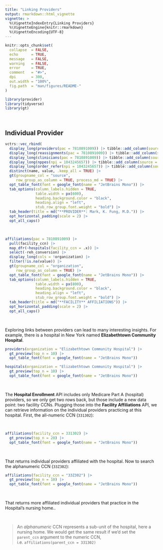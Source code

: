 ```yaml
---
title: "Linking Providers"
output: rmarkdown::html_vignette
vignette: >
  %\VignetteIndexEntry{Linking Providers}
  %\VignetteEngine{knitr::rmarkdown}
  %\VignetteEncoding{UTF-8}
---
```


```r
knitr::opts_chunk$set(
  collapse  = FALSE,
  echo      = TRUE, 
  message   = FALSE, 
  warning   = FALSE,
  error     = TRUE,
  comment   = "#>",
  dpi       = 300, 
  out.width = "100%",
  fig.path  = "man/figures/README-"
)
```

```r
library(provider)
library(tidyverse)
library(gt)
```


<br>

## Individual Provider


```r
vctrs::vec_rbind(
  display_long(providers(pac = 7810891009)) |> tibble::add_column(source = "`providers()`"),
  display_long(reassignments(pac = 7810891009)) |> tibble::add_column(source = "`reassignments()`"),
  display_long(clinicians(pac = 7810891009)) |> tibble::add_column(source = "`clinicians()`"),
  display_long(nppes(npi = 1043245657)) |> tibble::add_column(source = "`nppes()`"),
  display_long(order_refer(npi = 1043245657)) |> tibble::add_column(source = "`order_refer()`")) |> 
  distinct(name, value, .keep_all = TRUE) |> 
  gt(groupname_col = "source", 
     row_group_as_column = TRUE, process_md = TRUE) |> 
  opt_table_font(font = google_font(name = "JetBrains Mono")) |> 
  tab_options(column_labels.hidden = TRUE, 
              table.width = px(600),
              heading.background.color = "black",
              heading.align = "left", 
              stub_row_group.font.weight = "bold") |> 
  tab_header(title = md("**PROVIDER**: Mark, K. Fung, M.D.")) |> 
  opt_horizontal_padding(scale = 2) |> 
  opt_all_caps()
```

<br>

```r
affiliations(pac = 7810891009) |> 
  pull(facility_ccn) |>
  map_dfr(~hospitals(facility_ccn = .x)) |> 
  select(-reh_conversion) |> 
  display_long(cols = !organization) |> 
  filter(!is.na(value)) |> 
  gt(groupname_col = "organization", 
     row_group_as_column = TRUE) |> 
  opt_table_font(font = google_font(name = "JetBrains Mono")) |> 
  tab_options(column_labels.hidden = TRUE, 
              table.width = px(800),
              heading.background.color = "black",
              heading.align = "left", 
              stub_row_group.font.weight = "bold") |> 
  tab_header(title = md("**FACILITY** AFFILIATIONS")) |> 
  opt_horizontal_padding(scale = 2) |> 
  opt_all_caps()
```


<br>

Exploring links between providers can lead to many interesting insights. For example, there is a hospital in New York named **Elizabethtown Community Hospital**. 

```r
providers(organization = "Elizabethtown Community Hospital") |> 
  gt_preview(top_n = 10) |> 
  opt_table_font(font = google_font(name = "JetBrains Mono"))
```



```r
hospitals(organization = "Elizabethtown Community Hospital") |> 
  gt_preview(top_n = 10) |> 
  opt_table_font(font = google_font(name = "JetBrains Mono"))
```

<br>

The **Hospital Enrollment** API includes only Medicare Part A (hospital) providers, so we only get two rows back, but those include a new data point: two facility CCNs. Plugging those into the **Facility Affiliations** API, we can retrieve information on the individual providers practicing at this hospital. First, the all-numeric CCN (`331302`):

<br>

```r
affiliations(facility_ccn = 331302) |> 
  gt_preview(top_n = 20) |> 
  opt_table_font(font = google_font(name = "JetBrains Mono"))
```


<br>

That returns individual providers affiliated with the hospital. Now to search the alphanumeric CCN (`33Z302`):


```r
affiliations(facility_ccn = "33Z302") |> 
  gt_preview(top_n = 10) |> 
  opt_table_font(font = google_font(name = "JetBrains Mono"))
```

<br>

That returns more affiliated individual providers that practice in the Hospital's nursing home..

<br>

> An *alphanumeric* CCN represents a sub-unit of the hospital, here a nursing home. We would get the same result if we'd set the `parent_ccn` argument to the numeric CCN, i.e. `affiliations(parent_ccn = 331302)`

